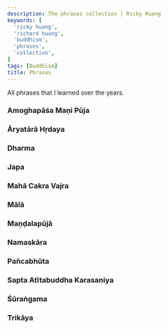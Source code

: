 ```yaml
---
description: The phrases collection | Ricky Huang
keywords: [
  'ricky huang',
  'richard huang',
  'buddhism',
  'phrases',
  'collection',
]
tags: [Buddhism]
title: Phrases
---
```



<Welcome />

All phrases that I learned over the years.

<Ahvana />
<Amitabha />

### Amoghapāśa Maṇi Pūja
<AmoghapasaManiPuja />

### Āryatārā Hṛdaya
<AryaTara />

<AryaTaraAstaghoraTaraniSutra />
<AryaTaraSataksara />
<AryaTaraSvaPratijnaNama />
<Avalokitesvara />
<CatvaryApramanani />
<DasaCulaDharani />
<DhanadaTara />

### Dharma
<Dharma />

<EkadasamukhaLokesvara />
<Ekajati />

### Japa
<Japa />

### Mahā Cakra Vajra
<MahaCakraVajra />

<MahamaniRatanaPatimakara />
<MahamaniVipulavimana />

### Mālā
<Mala />

### Maṇḍalapūjā
<MandalaPuja />

<Manjusri />

### Namaskāra
<Namaskara />

### Pañcabhūta
<Pancabhuta />

<PancaJambhala />
<PancaMahaDharani />
<Parinamana />
<PrajnaParamita />
<Pratityasamutpada />
<RaktaTara />
<RatnadhvajaParikrama />
<Sakyamuni />
<Samgharama />

### Sapta Atītabuddha Karasaniya
<SaptaAtitaBuddhaKarasaniya />

<SaranagamanaCittotpada />
<SitaTara />
<Sridevi />
<Sukhavativyuha />

### Śūraṅgama
<Surangama />

### Trikāya
<Trikaya />

<TrimulaSarana />
<UsnisaVijaya />
<VairocanaSarvaKataDanaVidhih />
<VajraDhara />
<VajraGita />
<VajraKilaya />
<Vasuratna />
<VimalaUsnisa />
